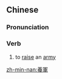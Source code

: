 {{also|养军}}
==Chinese==
{{zh-forms|s=养军}}

===Pronunciation===
{{zh-pron
|m=yǎngjūn
|cat=v
}}

===Verb===
{{zh-verb}}

# {{lb|zh|literary}} to [[raise]] an [[army]]

[[zh-min-nan:養軍]]